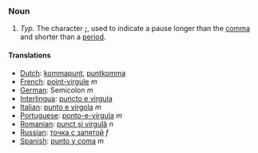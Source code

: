 ===Noun===
# ''Typ.'' The character ''';''', used to indicate a pause longer than the [[comma]] and shorter than a [[period]].
====Translations====
*[[Dutch]]: [[kommapunt]], [[puntkomma]]
*[[French]]: [[point-virgule]] ''m''
*[[German]]: Semicolon ''m''
*[[Interlingua]]: [[puncto e virgula]]
*[[Italian]]: [[punto e virgola]] ''m''
*[[Portuguese]]: [[ponto-e-vírgula]] ''m''
*[[Romanian]]: [[punct şi virgulă]] ''n''
*[[Russian]]: [[точка с запятой]] ''f''
*[[Spanish]]: [[punto y coma]] ''m''